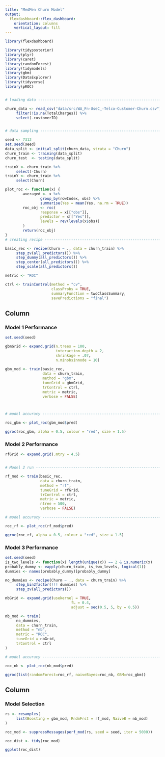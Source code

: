 ```yaml
---
title: "MedMen Churn Model"
output: 
  flexdashboard::flex_dashboard:
    orientation: columns
    vertical_layout: fill
---
```


```r
library(flexdashboard)

library(tidyposterior)
library(plyr)
library(caret)
library(randomForest)
library(tidymodels)
library(gbm)
library(DataExplorer)
library(tidyverse)
library(pROC)


# loading data -------------------------------------------------------------------------------

churn_data <- read_csv("data/src/WA_Fn-UseC_-Telco-Customer-Churn.csv") %>% 
     filter(!is.na(TotalCharges)) %>%
     select(-customerID)


# data sampling ------------------------------------------------------------------------------

seed <- 7312
set.seed(seed)
data_split <- initial_split(churn_data, strata = "Churn")
churn_train <- training(data_split)
churn_test  <- testing(data_split)

trainX <- churn_train %>%
     select(-Churn)
trainY <- churn_train %>%
     select(Churn)

plot_roc <- function(x) {
        averaged <- x %>%
                group_by(rowIndex, obs) %>%
                summarise(Yes = mean(Yes, na.rm = TRUE))
        roc_obj <- roc(
                response = x[["obs"]], 
                predictor = x[["Yes"]], 
                levels = rev(levels(x$obs))
        )
        return(roc_obj)
}
# creating recipe ----------------------------------------------------------------------------

basic_rec <- recipe(Churn ~ ., data = churn_train) %>%
     step_zv(all_predictors()) %>%
     step_dummy(all_predictors()) %>%
     step_center(all_predictors()) %>%
     step_scale(all_predictors())

metric <- "ROC"

ctrl <- trainControl(method = "cv",
                     classProbs = TRUE,
                     summaryFunction = twoClassSummary,
                     savePredictions = "final")
```


Column {data-width=350}
-----------------------------------------------------------------------

### Model 1 Performance

```r
set.seed(seed)

gbmGrid <- expand.grid(n.trees = 100,
                       interaction.depth = 2,
                       shrinkage = .07,
                       n.minobsinnode = 10)
     
gbm_mod <- train(basic_rec, 
                 data = churn_train, 
                 method = "gbm",
                 tuneGrid = gbmGrid,
                 trControl = ctrl,
                 metric = metric,
                 verbose = FALSE)



# model accuracy ----------------------------------------------------------------------------

roc_gbm <- plot_roc(gbm_mod$pred)

ggroc(roc_gbm, alpha = 0.5, colour = "red", size = 1.5)
```

### Model 2 Performance

```r
rfGrid <- expand.grid(.mtry = 4.5)


# Model 2 run -------------------------------------------------------------------------------

rf_mod <- train(basic_rec, 
                data = churn_train, 
                method = "rf",
                tuneGrid = rfGrid,
                trControl = ctrl,
                metric = metric,
                ntree = 500,
                verbose = FALSE)

# model accuracy ----------------------------------------------------------------------------

roc_rf <- plot_roc(rf_mod$pred)

ggroc(roc_rf, alpha = 0.5, colour = "red", size = 1.5)
```

### Model 3 Performance

```r
set.seed(seed)
is_two_levels <- function(x) length(unique(x)) == 2 & is.numeric(x)
probably_dummy <- vapply(churn_train, is_two_levels, logical(1))
dummies <- names(probably_dummy)[probably_dummy]

no_dummies <- recipe(Churn ~ ., data = churn_train) %>%
     step_bin2factor(!!! dummies) %>%
     step_zv(all_predictors())

nbGrid <- expand.grid(usekernel = TRUE,
                              fL = 0.4, 
                              adjust = seq(0.5, 5, by = 0.5))

nb_mod <- train(
     no_dummies,
     data = churn_train,
     method = "nb",
     metric = "ROC",
     tuneGrid = nbGrid,
     trControl = ctrl
)

# model accuracy ----------------------------------------------------------------------------

roc_nb <- plot_roc(nb_mod$pred)

ggroc(list(randomForest=roc_rf, naiveBayes=roc_nb, GBM=roc_gbm))
```

Column {data-width=650}
-----------------------------------------------------------------------

### Model Selection

```r
rs <- resamples(
     list(Boosting = gbm_mod, RndmFrst = rf_mod, NaiveB = nb_mod)
)

roc_mod <- suppressMessages(perf_mod(rs, seed = seed, iter = 5000))

roc_dist <- tidy(roc_mod)

ggplot(roc_dist)
```
